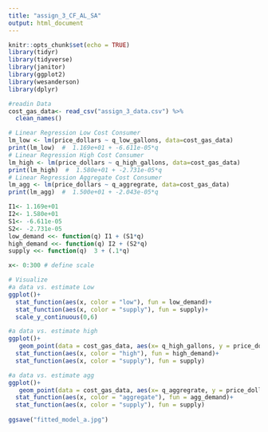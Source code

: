 ```yaml
---
title: "assign_3_CF_AL_SA"
output: html_document
---
```



```r
knitr::opts_chunk$set(echo = TRUE)
library(tidyr)
library(tidyverse)
library(janitor)
library(ggplot2)
library(wesanderson)
library(dplyr)
```

```r
#readin Data
cost_gas_data<- read_csv("assign_3_data.csv") %>% 
  clean_names()
```

```r
# Linear Regression Low Cost Consumer 
lm_low <- lm(price_dollars ~ q_low_gallons, data=cost_gas_data) 
print(lm_low)  #  1.169e+01 + -6.611e-05*q
# Linear Regression High Cost Consumer
lm_high <- lm(price_dollars ~ q_high_gallons, data=cost_gas_data) 
print(lm_high)  #  1.580e+01 + -2.731e-05*q
# Linear Regression Aggregate Cost Consumer
lm_agg <- lm(price_dollars ~ q_aggregrate, data=cost_gas_data) 
print(lm_agg)  #  1.500e+01 + -2.043e-05*q

```


```r
I1<- 1.169e+01
I2<- 1.580e+01
S1<- -6.611e-05
S2<- -2.731e-05
low_demand <<- function(q) I1 + (S1*q)
high_demand <<- function(q) I2 + (S2*q)
supply <<- function(q)  3 + (.1*q)

x<- 0:300 # define scale

```

```r

# Visualize 
#a data vs. estimate Low
ggplot()+
  stat_function(aes(x, color = "low"), fun = low_demand)+
  stat_function(aes(x, color = "supply"), fun = supply)+ 
  scale_y_continuous(0,6)

#a data vs. estimate high
ggplot()+
   geom_point(data = cost_gas_data, aes(x= q_high_gallons, y = price_dollars))+
  stat_function(aes(x, color = "high"), fun = high_demand)+
  stat_function(aes(x, color = "supply"), fun = supply)

#a data vs. estimate agg
ggplot()+
   geom_point(data = cost_gas_data, aes(x= q_aggregrate, y = price_dollars))+
  stat_function(aes(x, color = "aggregate"), fun = agg_demand)+
  stat_function(aes(x, color = "supply"), fun = supply)
  
ggsave("fitted_model_a.jpg")
```

